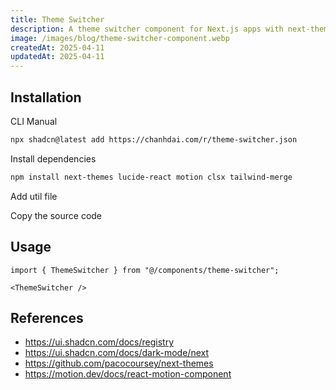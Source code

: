```yaml
---
title: Theme Switcher
description: A theme switcher component for Next.js apps with next-themes and Tailwind CSS, supporting system, light, and dark modes.
image: /images/blog/theme-switcher-component.webp
createdAt: 2025-04-11
updatedAt: 2025-04-11
---
```


<ComponentPreview name="theme-switcher-demo" />

## Installation

<CodeTabs className="gap-0">

<TabsList>
  <TabsTrigger value="cli">CLI</TabsTrigger>
  <TabsTrigger value="manual">Manual</TabsTrigger>
</TabsList>

<TabsContent value="cli" className="[&>figure]:mb-0">

```bash
npx shadcn@latest add https://chanhdai.com/r/theme-switcher.json
```

</TabsContent>

<TabsContent value="manual">

<Steps>

<Step>Install dependencies</Step>

```bash
npm install next-themes lucide-react motion clsx tailwind-merge
```

<Step>Add util file</Step>

<ComponentSource src="src/lib/cn.ts" title="lib/cn.ts" />

<Step>Copy the source code</Step>

<ComponentSource
  name="theme-switcher"
  title="components/theme-switcher.tsx"
/>

</Steps>

</TabsContent>

</CodeTabs>


## Usage

```tsx
import { ThemeSwitcher } from "@/components/theme-switcher";
```

```tsx
<ThemeSwitcher />
```

## References

- https://ui.shadcn.com/docs/registry
- https://ui.shadcn.com/docs/dark-mode/next
- https://github.com/pacocoursey/next-themes
- https://motion.dev/docs/react-motion-component
